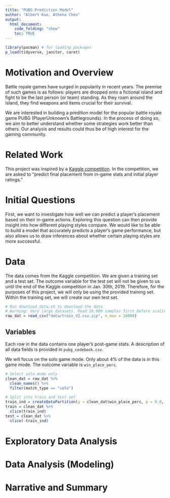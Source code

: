 ```yaml
---
title: "PUBG Prediction Model"
author: "Albert Kuo, Athena Chen"
output: 
  html_document:
    code_folding: "show"
    toc: TRUE
---
```


```r
library(pacman) # for loading packages
p_load(tidyverse, janitor, caret)
```

# Motivation and Overview

Battle royale games have surged in popularity in recent years. The premise of such games is as follows: players are dropped onto a fictional island and fight to be the last person (or team) standing. As they roam around the island, they find weapons and items crucial for their survival.

We are interested in building a predition model for the popular battle royale game PUBG (PlayerUnknown's Battlegrounds). In the process of doing so, we aim to better understand whether some strategies work better than others. Our analysis and results could thus be of high interest for the gaming community.

# Related Work

This project was inspired by a [Kaggle competition](https://www.kaggle.com/c/pubg-finish-placement-prediction). In the competition, we are asked to "predict final placement from in-game stats and initial player ratings." 

# Initial Questions

First, we want to investigate how well we can predict a player's placement based on their in-game actions. Exploring this question can then provide insight into how different playing styles compare. We would like to be able to build a model that accurately predicts a player’s game performance, but also allows us to draw inferences about whether certain playing styles are more successful. 

# Data

The data comes from the Kaggle competition. We are given a training set and a test set. The outcome variable for the test set will not be given to us until the end of the Kaggle competition in Jan. 30th, 2019. Therefore, for the purposes of this project, we will only be using the provided training set. Within the training set, we will create our own test set. 

```r
# Run download_data.sh to download the data
# Warning: Very large datasets. Read 10,000 samples first before scaling up.
raw_dat = read_csv("data/train_V2.csv.zip", n_max = 10000)
```

## Variables

Each row in the data contains one player's post-game stats. A description of all data fields is provided in `pubg_codebook.csv`. 

We will focus on the solo game mode. Only about 4% of the data is in this game mode. The outcome variable is `win_place_perc`. 

```r
# Select solo mode only
clean_dat = raw_dat %>%
  clean_names() %>%
  filter(match_type == "solo")

# Split into train and test set
train_ind = createDataPartition(y = clean_dat$win_place_perc, p = 0.8, list = F)
train = clean_dat %>%
  slice(train_ind)
test = clean_dat %>%
  slice(-train_ind)
```

# Exploratory Data Analysis

# Data Analysis (Modeling)

# Narrative and Summary
